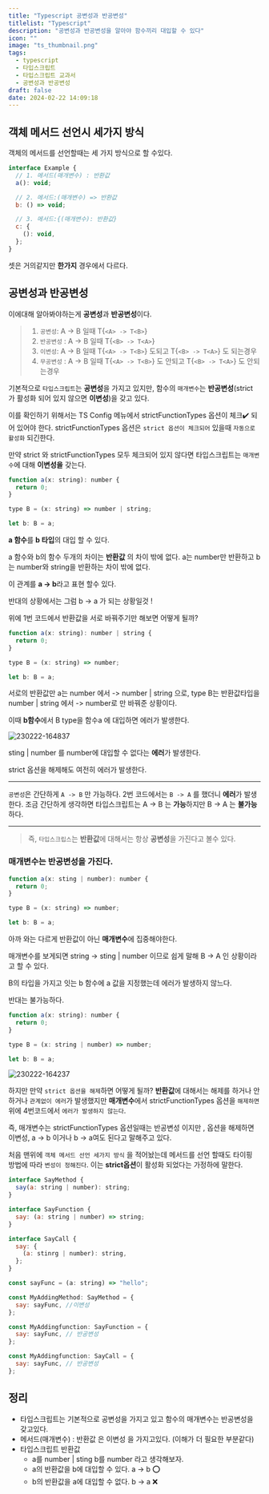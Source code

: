 ```yaml
---
title: "Typescript 공변성과 반공변성"
titlelist: "Typescript"
description: "공변성과 반공변성을 알아야 함수끼리 대입할 수 있다"
icon: ""
image: "ts_thumbnail.png"
tags:
  - typescript
  - 타입스크립트
  - 타입스크립트 교과서
  - 공변성과 반공변성
draft: false
date: 2024-02-22 14:09:18
---
```


## 객체 메서드 선언시 세가지 방식

객체의 메서드를 선언할때는 세 가지 방식으로 할 수있다.

```js title="객체 메서드 선언 세가지 방식"
interface Example {
  // 1. 메서드(매개변수) : 반환값
  a(): void;

  // 2. 메서드:(매개변수) => 반환값
  b: () => void;

  // 3. 메서드:{(매개변수): 반환값}
  c: {
    (): void,
  };
}
```

셋은 거의같지만 **한가지** 경우에서 다르다.

## 공변성과 반공변성

이에대해 알아봐야하는게 **공변성**과 **반공변성**이다.

> 1. `공변성`: A -> B 일때 T{`<A> -> T<B>`}
> 2. `반공변성` : A -> B 일때 T{`<B> -> T<A>`}
> 3. `이변성`: A -> B 일때 T{`<A> -> T<B>`} 도되고 T{`<B> -> T<A>`} 도 되는경우
> 4. `무공변성` : A -> B 일때 T{`<A> -> T<B>`} 도 안되고 T{`<B> -> T<A>`} 도 안되는경우

기본적으로 `타입스크립트`는 **공변성**을 가지고 있지만, 함수의 `매개변수`는 **반공변성**(strict 가 활성화 되어 있지 않으면 **이변성**)을 갖고 있다.

이를 확인하기 위해서는 TS Config 메뉴에서 strictFunctionTypes 옵션이 체크✔️ 되어 있어야 한다.
strictFunctionTypes 옵션은 `strict 옵션이 체크되어` 있을때 `자동으로 활성화` 되긴한다.

만약 strict 와 strictFunctionTypes 모두 체크되어 있지 않다면 타입스크립트는 `매개변수`에 대해 **이변성을** 갖는다.

```js title="1. a -> b 코드"
function a(x: string): number {
  return 0;
}

type B = (x: string) => number | string;

let b: B = a;
```

**a 함수**를 **b 타입**의 대입 할 수 있다.

a 함수와 b의 함수 두개의 차이는 **반환값** 의 차이 밖에 없다.
a는 number만 반환하고 b는 number와 string을 반환하는 차이 밖에 없다.

이 관계를 **a -> b**라고 표현 할수 있다.

반대의 상황에서는 그럼 b -> a 가 되는 상황일것 !

위에 1번 코드에서 반환값을 서로 바꿔주기만 해보면 어떻게 될까?

```js title="2. b -> a 코드"
function a(x: string): number | string {
  return 0;
}

type B = (x: string) => number;

let b: B = a;
```

서로의 반환값만 a는 number 에서 -> number | string 으로,
type B는 반환값타입을 number | string 에서 -> number로 만 바꿔준 상황이다.

이때 **b함수**에서 B type을 함수a 에 대입하면 에러가 발생한다.

![230222-164837](/postImage/capture1.png)

sting | number 를 number에 대입할 수 없다는 **에러**가 발생한다.

strict 옵션을 해제해도 여전히 에러가 발생한다.

---

`공변성`은 간단하게 `A -> B` 만 가능하다.
2번 코드에서는 `B -> A` 를 했더니 **에러**가 발생한다.
조금 간단하게 생각하면 타입스크립트는 A -> B 는 **가능**하지만 B -> A 는 **불가능** 하다.

---

> 즉, `타입스크립스`는 **반환값**에 대해서는 항상 **공변성**을 가진다고 볼수 있다.

### 매개변수는 반공변성을 가진다.

```js title="3. 매개변수는 반공변성을 가진다 b -> a"
function a(x: sting | number): number {
  return 0;
}

type B = (x: string) => number;

let b: B = a;
```

아까 와는 다르게 반환값이 아닌 **매개변수**에 집중해야한다.

매개변수를 보게되면 string -> sting | number 이므로 쉽게 말해 B -> A 인 상황이라고 할 수 있다.

B의 타입을 가지고 잇는 b 함수에 a 값을 지정했는데 에러가 발생하지 않느다.

반대는 불가능하다.

```js title="4. 매개변수는 반공변성을 가진다 a -> b :에러"
function a(x: string): number {
  return 0;
}

type B = (x: string | number) => number;

let b: B = a;
```

![230222-164237](/postImage/capture2.png)

하지만 만약 `strict 옵션을 해제`하면 어떻게 될까? **반환값**에 대해서는 해제를 하거나 안하거나 `관계없이 에러`가 발생했지만
**매개변수**에서 strictFunctionTypes 옵션을 `해제하면` 위에 4번코드에서 `에러가 발생하지 않는다`.

즉, 매개변수는 strictFunctionTypes 옵션일때는 반공변성 이지만 , 옵션을 해제하면 이변성, a -> b 이거나 b -> a여도 된다고 말해주고 있다.

처음 맨위에 `객체 메서드 선언 세가지 방식` 을 적어놨는데 메서드를 선언 할때도 타이핑 방법에 따라 `변성이 정해진다`.
이는 **strict옵션**이 활성화 되었다는 가정하에 말한다.

```js title=""
interface SayMethod {
  say(a: string | number): string;
}

interface SayFunction {
  say: (a: string | number) => string;
}

interface SayCall {
  say: {
    (a: stinrg | number): string,
  };
}

const sayFunc = (a: string) => "hello";

const MyAddingMethod: SayMethod = {
  say: sayFunc, //이변성
};

const MyAddingfunction: SayFunction = {
  say: sayFunc, // 반공변성
};

const MyAddingfunction: SayCall = {
  say: sayFunc, // 반공변성
};
```

## 정리

- 타입스크립트는 기본적으로 공변성을 가지고 있고 함수의 매개변수는 반공변성을 갖고있다.
- 메서드(매개변수) : 반환값 은 이변성 을 가지고있다. (이해가 더 필요한 부분같다)
- 타입스크립트 반환값
  - a를 number | sting b를 number 라고 생각해보자.
  - a의 반환값을 b에 대입할 수 있다. a -> b ⭕️
  - b의 반환값을 a에 대입할 수 없다. b -> a ❌
